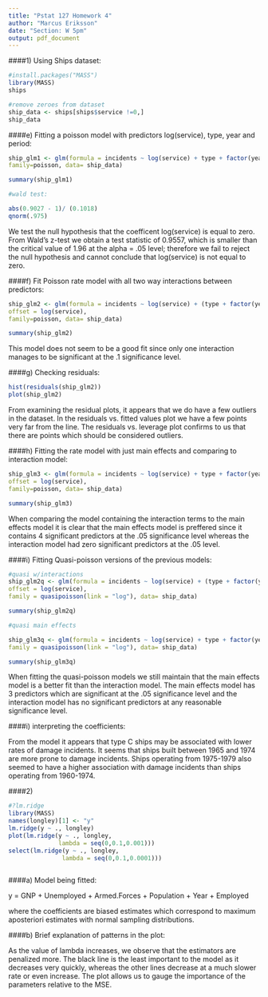 ---
title: "Pstat 127 Homework 4"
author: "Marcus Eriksson"
date: "Section: W 5pm"
output: pdf_document
---

####1) Using Ships dataset:

```{r}
#install.packages("MASS")
library(MASS)
ships

#remove zeroes from dataset
ship_data <- ships[ships$service !=0,]
ship_data
```

####e) Fitting a poisson model with predictors log(service), type, year and period:

```{r}
ship_glm1 <- glm(formula = incidents ~ log(service) + type + factor(year) + factor(period),
family=poisson, data= ship_data)

summary(ship_glm1)

#wald test:

abs(0.9027 - 1)/ (0.1018)
qnorm(.975)
```

We test the null hypothesis that the coefficent log(service) is equal to zero. From Wald's z-test we obtain a test statistic of 0.9557, which is smaller than the critical value of 1.96 at the alpha = .05 level; therefore we fail to reject the null hypothesis and cannot conclude that log(service) is not equal to zero.  

####f) Fit Poisson rate model with all two way interactions between predictors:

```{r}


ship_glm2 <- glm(formula = incidents ~ log(service) + (type + factor(year) + factor(period))^2, 
offset = log(service),
family=poisson, data= ship_data)

summary(ship_glm2)
```

This model does not seem to be a good fit since only one interaction manages to be significant at the .1 significance level.

####g) Checking residuals:

```{r}
hist(residuals(ship_glm2))
plot(ship_glm2)
```

From examining the residual plots, it appears that we do have a few outliers in the dataset. In the residuals vs. fitted values plot we have a few points very far from the line. The residuals vs. leverage plot confirms to us that there are points which should be considered outliers. 


####h) Fitting the rate model with just main effects and comparing to interaction model:

```{r}
ship_glm3 <- glm(formula = incidents ~ log(service) + type + factor(year) + factor(period),
offset = log(service),
family=poisson, data= ship_data)

summary(ship_glm3)
```

When comparing the model containing the interaction terms to the main effects model it is clear that the main effects model is preffered since it contains 4 significant predictors at the .05 significance level whereas the interaction model had zero significant predictors at the .05 level. 

####i) Fitting Quasi-poisson versions of the previous models:

```{r}
#quasi w/interactions
ship_glm2q <- glm(formula = incidents ~ log(service) + (type + factor(year) + factor(period))^2, 
offset = log(service),
family = quasipoisson(link = "log"), data= ship_data)

summary(ship_glm2q)

#quasi main effects

ship_glm3q <- glm(formula = incidents ~ log(service) + type + factor(year) + factor(period), offset = log(service),
family = quasipoisson(link = "log"), data= ship_data)

summary(ship_glm3q)
```

When fitting the quasi-poisson models we still maintain that the main effects model is a better fit than the interaction model. The main effects model has 3 predictors which are significant at the .05 significance level and the interaction model has no significant predictors at any reasonable significance level.

####i) interpreting the coefficients: 

From the model it appears that type C ships may be associated with lower rates of damage incidents. It seems that ships built between 1965 and 1974 are more prone to damage incidents. Ships operating from 1975-1979 also seemed to have a higher association with damage incidents than ships operating from 1960-1974.



####2) 

```{r}
#?lm.ridge
library(MASS)
names(longley)[1] <- "y"
lm.ridge(y ~ ., longley)
plot(lm.ridge(y ~ ., longley,
              lambda = seq(0,0.1,0.001)))
select(lm.ridge(y ~ ., longley,
               lambda = seq(0,0.1,0.0001)))



```

####a) Model being fitted:

y = GNP + Unemployed + Armed.Forces + Population + Year + Employed

where the coefficients are biased estimates which correspond to maximum aposteriori estimates with normal sampling distributions. 


####b) Brief explanation of patterns in the plot:

As the value of lambda increases, we observe that the estimators are penalized more. The black line is the least important to the model as it decreases very quickly, whereas the other lines decrease at a much slower rate or even increase. The plot allows us to gauge the importance of the parameters relative to the MSE.  





